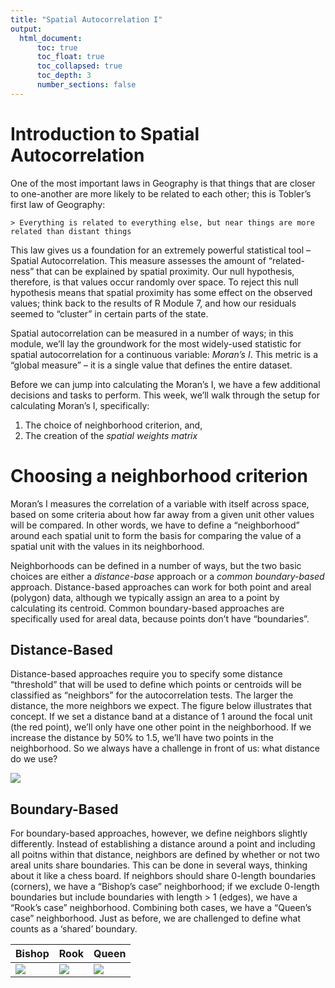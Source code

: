 ```yaml
---
title: "Spatial Autocorrelation I"
output:
  html_document:
      toc: true
      toc_float: true
      toc_collapsed: true
      toc_depth: 3
      number_sections: false
---
```


# Introduction to Spatial Autocorrelation

One of the most important laws in Geography is that things that are closer to one-another are more likely to be related to each other; this is Tobler's first law of Geography:

    > Everything is related to everything else, but near things are more related than distant things

This law gives us a foundation for an extremely powerful statistical tool -- Spatial Autocorrelation. This measure assesses the amount of "related-ness" that can be explained by spatial proximity. Our null hypothesis, therefore, is that values occur randomly over space. To reject this null hypothesis means that spatial proximity has some effect on the observed values; think back to the results of R Module 7, and how our residuals seemed to "cluster" in certain parts of the state.

Spatial autocorrelation can be measured in a number of ways; in this module, we'll lay the groundwork for the most widely-used statistic for spatial autocorrelation for a continuous variable: *Moran's I*. This metric is a "global measure" -- it is a single value that defines the entire dataset. 

Before we can jump into calculating the Moran's I, we have a few additional decisions and tasks to perform. This week, we'll walk through the setup for calculating Moran's I, specifically:

1. The choice of neighborhood criterion, and,
2. The creation of the *spatial weights matrix*


# Choosing a neighborhood criterion

Moran's I measures the correlation of a variable with itself across space, based on some criteria about how far away from a given unit other values will be compared. In other words, we have to define a "neighborhood" around each spatial unit to form the basis for comparing the value of a spatial unit with the values in its neighborhood.

Neighborhoods can be defined in a number of ways, but the two basic choices are either a *distance-base* approach or a *common boundary-based* approach. Distance-based approaches can work for both point and areal (polygon) data, although we typically assign an area to a point by calculating its centroid. Common boundary-based approaches are specifically used for areal data, because points don't have "boundaries".

## Distance-Based

Distance-based approaches require you to specify some distance "threshold" that will be used to define which points or centroids will be classified as "neighbors" for the autocorrelation tests. The larger the distance, the more neighbors we expect. The figure below illustrates that concept. If we set a distance band at a distance of 1 around the focal unit (the red point), we'll only have one other point in the neighborhood. If we increase the distance by 50% to 1.5, we'll have two points in the neighborhood. So we always have a challenge in front of us: what distance do we use?

![](img/distance-based.png)


## Boundary-Based

For boundary-based approaches, however, we define neighbors slightly differently. Instead of establishing a distance around a point and including all poitns within that distance, neighbors are defined by whether or not two areal units share boundaries. This can be done in several ways, thinking about it like a chess board. If neighbors should share 0-length boundaries (corners), we have a "Bishop's case" neighborhood; if we exclude 0-length boundaries but include boundaries with length > 1 (edges), we have a "Rook's case" neighborhood. Combining both cases, we have a "Queen's case" neighborhood. Just as before, we are challenged to define what counts as a 'shared' boundary.

| Bishop 	| Rook 	| Queen 	|
|--------	|------	|-------	|
|![](img/bishop.png)|![](img/rook.png)|![](img/queen.png)|

